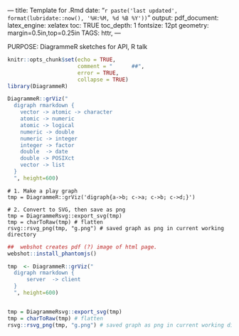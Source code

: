 --- title: Template for .Rmd 
date: "`r paste('last updated', 
    format(lubridate::now(), '%H:%M, %d %B %Y'))`"
output: 
  pdf_document: 
    latex_engine: xelatex
toc: TRUE 
toc_depth:  1 
fontsize: 12pt 
geometry: margin=0.5in,top=0.25in 
TAGS:  httr,
---

PURPOSE:    DiagrammeR sketches for API, R talk

```r
knitr::opts_chunk$set(echo = TRUE,
                      comment = "      ##",
                      error = TRUE,
                      collapse = TRUE)
library(DiagrammeR)
```
```r
DiagrammeR::grViz("
  digraph rmarkdown {
    vector -> atomic -> character
    atomic -> numeric
    atomic -> logical
    numeric -> double
    numeric -> integer
    integer -> factor
    double  -> date
    double -> POSIXct
    vector -> list
  }
  ", height=600)
```

```
# 1. Make a play graph
tmp = DiagrammeR::grViz('digraph{a->b; c->a; c->b; c->d;}')

# 2. Convert to SVG, then save as png
tmp = DiagrammeRsvg::export_svg(tmp)
tmp = charToRaw(tmp) # flatten
rsvg::rsvg_png(tmp, "g.png") # saved graph as png in current working directory
```

```r
##  webshot creates pdf (?) image of html page.
webshot::install_phantomjs()

tmp  <- DiagrammeR::grViz("
  digraph rmarkdown {
      server  -> client
  }
  ", height=600)


tmp = DiagrammeRsvg::export_svg(tmp)
tmp = charToRaw(tmp) # flatten
rsvg::rsvg_png(tmp, "g.png") # saved graph as png in current working directory
```
